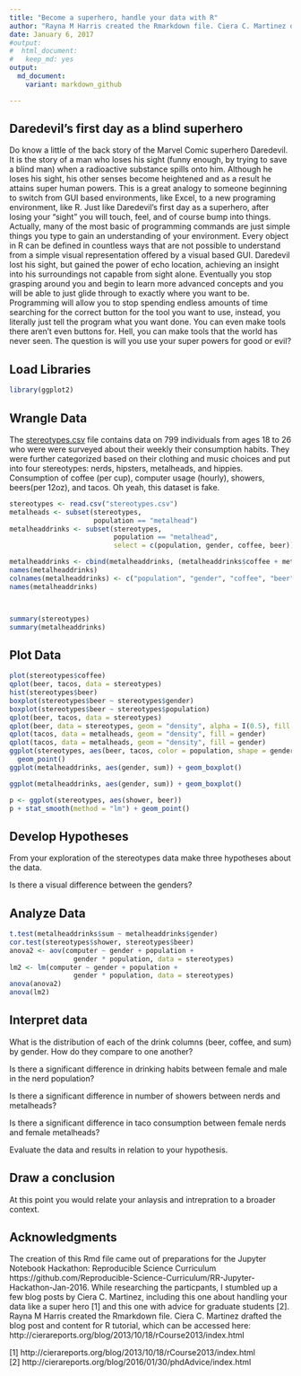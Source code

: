 ```yaml
---
title: "Become a superhero, handle your data with R"
author: "Rayna M Harris created the Rmarkdown file. Ciera C. Martinez drafted the blog post and content for R tutorial, which can be accessed here: http://cierareports.org/blog/2013/10/18/rCourse2013/index.html"
date: January 6, 2017
#output: 
#  html_document:
#   keep_md: yes
output:
  md_document:
    variant: markdown_github

---
```


## Daredevil's first day as a blind superhero
Do know a little of the back story of the Marvel Comic superhero Daredevil. It is the story of a man who loses his sight (funny enough, by trying to save a blind man) when a radioactive substance spills onto him. Although he loses his sight, his other senses become heightened and as a result he attains super human powers. This is a great analogy to someone beginning to switch from GUI based environments, like Excel, to a new programing environment, like R. Just like Daredevil’s first day as a superhero, after losing your “sight” you will touch, feel, and of course bump into things. Actually, many of the most basic of programming commands are just simple things you type to gain an understanding of your environment. Every object in R can be defined in countless ways that are not possible to understand from a simple visual representation offered by a visual based GUI. Daredevil lost his sight, but gained the power of echo location, achieving an insight into his surroundings not capable from sight alone. Eventually you stop grasping around you and begin to learn more advanced concepts and you will be able to just glide through to exactly where you want to be. Programming will allow you to stop spending endless amounts of time searching for the correct button for the tool you want to use, instead, you literally just tell the program what you want done. You can even make tools there aren’t even buttons for. Hell, you can make tools that the world has never seen. The question is will you use your super powers for good or evil?

## Load Libraries

```r
library(ggplot2)
```

## Wrangle Data

The [stereotypes.csv](http://cierareports.org/downloads/r_tutorial/stereotypes.csv) file contains data on 799 individuals from ages 18 to 26 who were were surveyed about their weekly their consumption habits. They were further categorized based on their clothing and music choices and put into four stereotypes: nerds, hipsters, metalheads, and hippies. Consumption of coffee (per cup), computer usage (hourly), showers, beers(per 12oz), and tacos. Oh yeah, this dataset is fake.


```r

stereotypes <- read.csv("stereotypes.csv") 
metalheads <- subset(stereotypes, 
                     population == "metalhead")
metalheaddrinks <- subset(stereotypes, 
                          population == "metalhead", 
                          select = c(population, gender, coffee, beer))

metalheaddrinks <- cbind(metalheaddrinks, (metalheaddrinks$coffee + metalheaddrinks$beer))
names(metalheaddrinks)
colnames(metalheaddrinks) <- c("population", "gender", "coffee", "beer", "sum")
names(metalheaddrinks)



summary(stereotypes)
summary(metalheaddrinks)
```

## Plot Data

```r

plot(stereotypes$coffee)
qplot(beer, tacos, data = stereotypes)
hist(stereotypes$beer)
boxplot(stereotypes$beer ~ stereotypes$gender)
boxplot(stereotypes$beer ~ stereotypes$population)
qplot(beer, tacos, data = stereotypes)
qplot(beer, data = stereotypes, geom = "density", alpha = I(0.5), fill = population)
qplot(tacos, data = metalheads, geom = "density", fill = gender)
qplot(tacos, data = metalheads, geom = "density", fill = gender)
ggplot(stereotypes, aes(beer, tacos, color = population, shape = gender)) + 
  geom_point()
ggplot(metalheaddrinks, aes(gender, sum)) + geom_boxplot()

ggplot(metalheaddrinks, aes(gender, sum)) + geom_boxplot()

p <- ggplot(stereotypes, aes(shower, beer))
p + stat_smooth(method = "lm") + geom_point()


```


## Develop Hypotheses

From your exploration of the stereotypes data make three hypotheses about the data.

Is there a visual difference between the genders?

## Analyze Data

```r
t.test(metalheaddrinks$sum ~ metalheaddrinks$gender)
cor.test(stereotypes$shower, stereotypes$beer)
anova2 <- aov(computer ~ gender + population + 
                gender * population, data = stereotypes)
lm2 <- lm(computer ~ gender + population + 
                gender * population, data = stereotypes)
anova(anova2)
anova(lm2)

```

## Interpret data

What is the distribution of each of the drink columns (beer, coffee, and sum) by gender. How do they compare to one another?

Is there a significant difference in drinking habits between female and male in the nerd population?

Is there a significant difference in number of showers between nerds and metalheads?

Is there a significant difference in taco consumption between female nerds and female metalheads?

Evaluate the data and results in relation to your hypothesis.

## Draw a conclusion

At this point you would relate your anlaysis and intrepration to a broader context. 

## Acknowledgments
The creation of this Rmd file came out of preparations for the Jupyter Notebook Hackathon: Reproducible Science Curriculum  https://github.com/Reproducible-Science-Curriculum/RR-Jupyter-Hackathon-Jan-2016. While researching the particpants, I stumbled up a few blog posts by Ciera C. Martinez, including this one about handling your data like a super hero [1] and this one with advice for graduate students [2]. Rayna M Harris created the Rmarkdown file. Ciera C. Martinez drafted the blog post and content for R tutorial, which can be accessed here: http://cierareports.org/blog/2013/10/18/rCourse2013/index.html

[1] http://cierareports.org/blog/2013/10/18/rCourse2013/index.html  
[2] http://cierareports.org/blog/2016/01/30/phdAdvice/index.html  